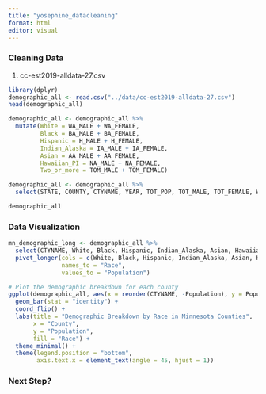 ```yaml
---
title: "yosephine_datacleaning"
format: html
editor: visual
---
```


### Cleaning Data

1.  cc-est2019-alldata-27.csv

```r
library(dplyr)
demographic_all <- read.csv("../data/cc-est2019-alldata-27.csv")
head(demographic_all)
```

```r
demographic_all <- demographic_all %>%
  mutate(White = WA_MALE + WA_FEMALE,
         Black = BA_MALE + BA_FEMALE,
         Hispanic = H_MALE + H_FEMALE,
         Indian_Alaska = IA_MALE + IA_FEMALE,
         Asian = AA_MALE + AA_FEMALE,
         Hawaiian_PI = NA_MALE + NA_FEMALE,
         Two_or_more = TOM_MALE + TOM_FEMALE)

demographic_all <- demographic_all %>% 
  select(STATE, COUNTY, CTYNAME, YEAR, TOT_POP, TOT_MALE, TOT_FEMALE, White, Black, Hispanic, Indian_Alaska, Asian, Hawaiian_PI, Two_or_more)

demographic_all
```

### Data Visualization

```r
mn_demographic_long <- demographic_all %>%
  select(CTYNAME, White, Black, Hispanic, Indian_Alaska, Asian, Hawaiian_PI, Two_or_more) %>%
  pivot_longer(cols = c(White, Black, Hispanic, Indian_Alaska, Asian, Hawaiian_PI, Two_or_more),
               names_to = "Race",
               values_to = "Population")

# Plot the demographic breakdown for each county
ggplot(demographic_all, aes(x = reorder(CTYNAME, -Population), y = Population, fill = Race)) +
  geom_bar(stat = "identity") +
  coord_flip() +
  labs(title = "Demographic Breakdown by Race in Minnesota Counties",
       x = "County",
       y = "Population",
       fill = "Race") +
  theme_minimal() +
  theme(legend.position = "bottom",
        axis.text.x = element_text(angle = 45, hjust = 1))
```

### Next Step?
